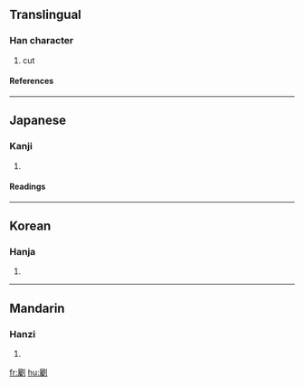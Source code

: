 ==Translingual==
===Han character===
{{Han char|rn=18|rad=刀|as=21|sn=23|four=|canj=尸戈中弓 (SILN)}}
# cut
====References====
{{Han ref|kx=0146.010|dkj=02284|dj=0327.290|hdz=10363.090|uh=529A|ud=21146}}
----
==Japanese==
===Kanji===
{{ja-kanji|grade=|rs=刀21}}
# {{defn|Japanese}} 
====Readings====
{{ja-readings|on=[[ちゃく]] (chaku), [[ちょう]] (chō)|kun=[[きる]] (kiru)}}
----
==Korean==
===Hanja===
{{ko-hanja|hangeul=촉|rv=chok|mr=ch'ok}}
# {{defn|Korean}}
----
==Mandarin==
===Hanzi===
{{cmn-hanzi|pin=[[zhú]] (zhu2)|wg=chu<sup>2</sup>}}
# {{defn|Mandarin}}

[[fr:劚]]
[[hu:劚]]